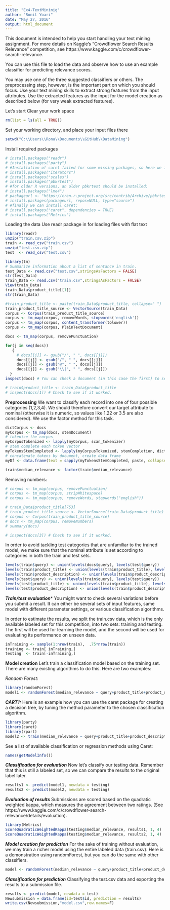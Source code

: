 ```yaml
---
title: "Ex4-TextMininig"
author: "Ronit Yoari"
date: "May 27, 2016"
output: html_document
---
```


This document is intended to help you start handling your text mining assignment. For more details on Kaggle's "Crowdflower Search Results Relevance" competition, see https://www.kaggle.com/c/crowdflower-search-relevance.

You can use this file to load the data and observe how to use an example classifier for predicting relevance scores.

You may use one of the three suggested classifiers or others. The preprocessing step, however, is the important part on which you should focus. Use your text mining skills to extract strong features from the input attributes. Use the extracted features as the input for the model creation as described below (for very weak extracted features).

Let's start
Clear your work space
```r
rm(list = ls(all = TRUE))
```
Set your working directory, and place your input files there
```r
setwd("C:\\Users\\Rona\\Documents\\GitHub\\DataMining")
```
Install required packages
```r
# install.packages("readr")
# install.packages("party")
# #Installation of caret failed for some missing packages, so here we install them:
# install.packages("iterators")
# install.packages("scales")
# install.packages("pbkrtest")
# #for older R versions, an older pbkrtest should be installed:
# install.packages("lme4")
# packageurl <- "https://cran.r-project.org/src/contrib/Archive/pbkrtest/pbkrtest_0.4-4.tar.gz" 
# install.packages(packageurl, repos=NULL, type="source")
# #finally we can install caret:
# install.packages("caret", dependencies = TRUE)
# install.packages("Metrics")
```
Loading the data
Use readr package in for loading files with flat text
```r
library(readr)
unzip("train.csv.zip")
train <- read_csv("train.csv")
unzip("test.csv.zip")
test  <- read_csv("test.csv")
```

```r
library(tm)
# Summarize information about a list of sentance in train.
test_Data <- read.csv("test.csv",stringsAsFactors = FALSE)
str(test_Data)
train_Data <- read.csv("train.csv",stringsAsFactors = FALSE)
View(train_Data)
train_Data$product_title[[1]]
str(train_Data)

#train_product_title <- paste(train_Data$product_title, collapse=" ")
train_product_title_source <- VectorSource(train_Data)
corpus <- Corpus(train_product_title_source)
corpus <- tm_map(corpus, removeWords, stopwords('english'))
corpus <- tm_map(corpus, content_transformer(tolower))
corpus <- tm_map(corpus, PlainTextDocument)

docs <- tm_map(corpus, removePunctuation)   

for(j in seq(docs))   
   { 
     # docs[[j]] <- gsub("/", " ", docs[[j]])
     docs[[j]] <- gsub("/", " ", docs[[j]])   
     docs[[j]] <- gsub("@", " ", docs[[j]])   
     docs[[j]] <- gsub("\\|", " ", docs[[j]])   
  }   
inspect(docs) # You can check a document (in this case the first) to see if it worked.

# train$product_title <- train_Data$product_title
# inspect(docs[1]) # Check to see if it worked. 

```
**Preprocessing**
We want to classify each record into one of four possible categories (1,2,3,4). We should therefore convert our target attribute to nominal (otherwise it is numeric, so values like 1.22 or 3.5 are also considered). We use the factor method for this task.
```r
dictCorpus <- docs
myCorpus <- tm_map(docs, stemDocument)
# tokenize the corpus
myCorpusTokenized <- lapply(myCorpus, scan_tokenizer)
# stem complete each token vector
myTokensStemCompleted <- lapply(myCorpusTokenized, stemCompletion, dictCorpus)
# concatenate tokens by document, create data frame
myDf <- data.frame(text = sapply(myTokensStemCompleted, paste, collapse = " "), stringsAsFactors = FALSE)

train$median_relevance <- factor(train$median_relevance)

```
Removing numbers:
```r
# corpus <- tm_map(corpus, removePunctuation)
# corpus <- tm_map(corpus, stripWhitespace)
# corpus <- tm_map(corpus, removeWords, stopwords("english"))

# train_Data$product_title[753]
# train_product_title_source <- VectorSource(train_Data$product_title)
# corpus <- Corpus(train_product_title_source)
# docs <- tm_map(corpus, removeNumbers)   
# summary(docs)

# inspect(docs[3]) # Check to see if it worked. 
```

In order to avoid tackling test categories that are unfamiliar to the trained model, we make sure that the nominal attribute is set according to categories in both the train and test sets.
```r
levels(train$query) <- union(levels(docs$query), levels(test$query))
levels(train$product_title) <- union(levels(train$product_title), levels(test$product_title))
levels(train$product_description) <- union(levels(train$product_description), levels(test$product_description))
levels(test$query) <- union(levels(train$query), levels(test$query))
levels(test$product_title) <- union(levels(train$product_title), levels(test$product_title))
levels(test$product_description) <- union(levels(train$product_description), levels(test$product_description))
```
***Train/test evaluation****
You might want to check several variations before you submit a result. It can either be several sets of input features, same model with different parameter settings, or various classification algorithms.

In order to estimate the results, we split the train.csv data, which is the only available labeled set for this competition, into two sets: training and testing. The first will be used for learning the model, and the second will be used for evaluating its performance on unseen data.
```r
inTraining <- sample(1:nrow(train),  .75*nrow(train))
training <- train[ inTraining,]
testing  <- train[-inTraining,]
```
**Model creation**
Let's train a classification model based on the training set. There are many existing algorithms to do this. Here are two examples:

*Random Forest:*
```r
library(randomForest)
model1 <- randomForest(median_relevance ~ query+product_title+product_description, data=training, ntree=3)
```
***CART1:***
Here is an example how you can use the caret package for creating a decision tree, by tuning the method parameter to the chosen classification algorithm.
```r
library(party)
library(caret)
library(rpart)
model2 <- train(median_relevance ~ query+product_title+product_description, data = training, method = "rpart", trControl =trainControl(classProbs = F))
```
See a list of available classification or regression methods using Caret:
```r
names(getModelInfo())
```
***Classification for evaluation***
Now let's classify our testing data. Remember that this is still a labeled set, so we can compare the results to the original label later.
```r
results1 <- predict(model1, newdata = testing)
results2 <- predict(model2, newdata = testing)
```
***Evaluation of results***
Submissions are scored based on the quadratic weighted kappa, which measures the agreement between two ratings. (See https://www.kaggle.com/c/crowdflower-search-relevance/details/evaluation).
```r
library(Metrics)
ScoreQuadraticWeightedKappa(testing$median_relevance, results1, 1, 4)
ScoreQuadraticWeightedKappa(testing$median_relevance, results2, 1, 4)
```
***Model creation for prediction***
For the sake of training without evaluation, we may train a richer model using the entire labeled data (train.csv). Here is a demonstration using randomForest, but you can do the same with other classifiers.
```r
model <- randomForest(median_relevance ~ query+product_title+product_description, data=train, ntree=3)
```
***Classification for prediction***
Classifying the test.csv data and exporting the results to a submission file.
```r
results <- predict(model, newdata = test)
Newsubmission = data.frame(id=test$id, prediction = results)
write.csv(Newsubmission,"model.csv",row.names=F)  
```

